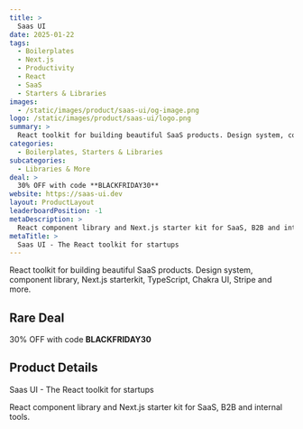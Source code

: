 ```yaml
---
title: >
  Saas UI
date: 2025-01-22
tags:
  - Boilerplates
  - Next.js
  - Productivity
  - React
  - SaaS
  - Starters & Libraries
images:
  - /static/images/product/saas-ui/og-image.png
logo: /static/images/product/saas-ui/logo.png
summary: >
  React toolkit for building beautiful SaaS products. Design system, component library, Next.js starterkit, TypeScript, Chakra UI, Stripe and more.
categories:
  - Boilerplates, Starters & Libraries
subcategories:
  - Libraries & More
deal: >
  30% OFF with code **BLACKFRIDAY30**
website: https://saas-ui.dev
layout: ProductLayout
leaderboardPosition: -1
metaDescription: >
  React component library and Next.js starter kit for SaaS, B2B and internal tools.
metaTitle: >
  Saas UI - The React toolkit for startups
---
```

React toolkit for building beautiful SaaS products. Design system, component library, Next.js starterkit, TypeScript, Chakra UI, Stripe and more.

## Rare Deal

30% OFF with code **BLACKFRIDAY30**

## Product Details

Saas UI - The React toolkit for startups

React component library and Next.js starter kit for SaaS, B2B and internal tools.

